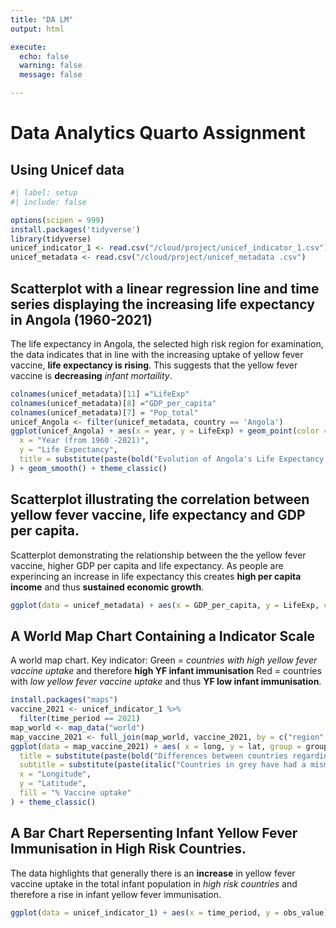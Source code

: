 ```yaml
---
title: "DA LM"
output: html

execute: 
  echo: false
  warning: false
  message: false

---
```



# Data Analytics Quarto Assignment
## Using Unicef data



```r
#| label: setup
#| include: false

options(scipen = 999)
install.packages('tidyverse')
library(tidyverse)
unicef_indicator_1 <- read.csv("/cloud/project/unicef_indicator_1.csv")
unicef_metadata <- read.csv("/cloud/project/unicef_metadata .csv")
```
## Scatterplot with a linear regression line and time series displaying the increasing life expectancy in Angola (1960-2021)
The life expectancy in Angola, the selected high risk region for examination, the data indicates that in line with the increasing uptake of yellow fever vaccine, **life expectancy is rising**. This suggests that the yellow fever vaccine is **decreasing** *infant mortaility*.
```r
colnames(unicef_metadata)[11] ="LifeExp"
colnames(unicef_metadata)[8] ="GDP_per_capita"
colnames(unicef_metadata)[7] = "Pop_total" 
unicef_Angola <- filter(unicef_metadata, country == 'Angola')
ggplot(unicef_Angola) + aes(x = year, y = LifeExp) + geom_point(color = 'red') + labs(
  x = "Year (from 1960 -2021)",
  y = "Life Expectancy",
  title = substitute(paste(bold("Evolution of Angola's Life Expectancy from 1960 to 2021.")))
) + geom_smooth() + theme_classic()
```
## Scatterplot illustrating the correlation between yellow fever vaccine, life expectancy and GDP per capita.
Scatterplot demonstrating the relationship between the the yellow fever vaccine, higher GDP per capita and life expectancy. As people are experincing an increase in life expectancy this creates **high per capita income** and thus **sustained economic growth**.
```r
ggplot(data = unicef_metadata) + aes(x = GDP_per_capita, y = LifeExp, color = country) +labs(x = "GDP per capita", y = "Life Expectancy", title = "Life Expectancy vs GDP per capita") + geom_point() + guides(color = "none")
```
## A World Map Chart Containing a Indicator Scale
A world map chart. Key indicator: Green = *countries with high yellow fever vaccine uptake* and therefore **high YF infant immunisation**
Red = countries with *low yellow fever vaccine uptake* and thus **YF low infant immunisation**.
```r
install.packages("maps")
vaccine_2021 <- unicef_indicator_1 %>%
  filter(time_period == 2021)
map_world <- map_data("world")
map_vaccine_2021 <- full_join(map_world, vaccine_2021, by = c("region" = "country"))
ggplot(data = map_vaccine_2021) + aes( x = long, y = lat, group = group, fill = obs_value) + geom_polygon() + scale_fill_gradient(low = "red", high = "green", na.value = "grey") + labs(
  title = substitute(paste(bold("Differences between countries regarding yellow flu vaccine uptake rates."))),
  subtitle = substitute(paste(italic("Countries in grey have had a mismatch with their names hence have no data."))),
  x = "Longitude",
  y = "Latitude",
  fill = "% Vaccine uptake"
) + theme_classic()
```
## A Bar Chart Repersenting Infant Yellow Fever Immunisation in High Risk Countries.
The data highlights that generally there is an **increase** in yellow fever vaccine uptake in the total infant population in *high risk countries* and therefore a rise in infant yellow fever immunisation.
```r
ggplot(data = unicef_indicator_1) + aes(x = time_period, y = obs_value) + geom_col() + labs(y = "Infant Immunisation", x = "Time Period", title = "Increase in Infant Immunisation over two decades.")
```